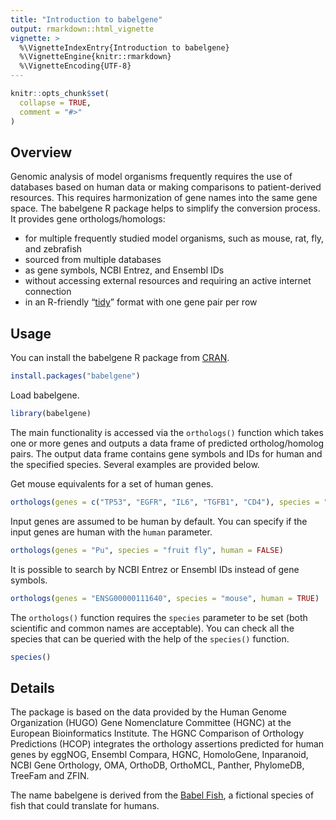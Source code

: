 ```yaml
---
title: "Introduction to babelgene"
output: rmarkdown::html_vignette
vignette: >
  %\VignetteIndexEntry{Introduction to babelgene}
  %\VignetteEngine{knitr::rmarkdown}
  %\VignetteEncoding{UTF-8}
---
```


```r
knitr::opts_chunk$set(
  collapse = TRUE,
  comment = "#>"
)
```

## Overview

Genomic analysis of model organisms frequently requires the use of databases based on human data or making comparisons to patient-derived resources.
This requires harmonization of gene names into the same gene space.
The babelgene R package helps to simplify the conversion process.
It provides gene orthologs/homologs:

* for multiple frequently studied model organisms, such as mouse, rat, fly, and zebrafish
* sourced from multiple databases
* as gene symbols, NCBI Entrez, and Ensembl IDs
* without accessing external resources and requiring an active internet connection
* in an R-friendly "[tidy](https://r4ds.had.co.nz/tidy-data.html)" format with one gene pair per row

## Usage

You can install the babelgene R package from [CRAN](https://cran.r-project.org/package=babelgene).

```r
install.packages("babelgene")
```

Load babelgene.

```r
library(babelgene)
```

The main functionality is accessed via the `orthologs()` function which takes one or more genes and outputs a data frame of predicted ortholog/homolog pairs.
The output data frame contains gene symbols and IDs for human and the specified species.
Several examples are provided below.

Get mouse equivalents for a set of human genes.

```r
orthologs(genes = c("TP53", "EGFR", "IL6", "TGFB1", "CD4"), species = "mouse")
```

Input genes are assumed to be human by default.
You can specify if the input genes are human with the `human` parameter.

```r
orthologs(genes = "Pu", species = "fruit fly", human = FALSE)
```

It is possible to search by NCBI Entrez or Ensembl IDs instead of gene symbols.

```r
orthologs(genes = "ENSG00000111640", species = "mouse", human = TRUE)
```

The `orthologs()` function requires the `species` parameter to be set (both scientific and common names are acceptable).
You can check all the species that can be queried with the help of the `species()` function.

```r
species()
```

## Details

The package is based on the data provided by the Human Genome Organization (HUGO) Gene Nomenclature Committee (HGNC) at the European Bioinformatics Institute.
The HGNC Comparison of Orthology Predictions (HCOP) integrates the orthology assertions predicted for human genes by eggNOG, Ensembl Compara, HGNC, HomoloGene, Inparanoid, NCBI Gene Orthology, OMA, OrthoDB, OrthoMCL, Panther, PhylomeDB, TreeFam and ZFIN.

The name babelgene is derived from the [Babel Fish](https://en.wikipedia.org/wiki/Babel_fish), a fictional species of fish that could translate for humans.
